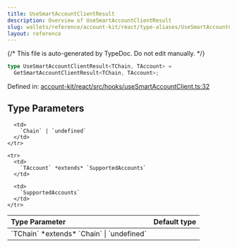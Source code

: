 ```yaml
---
title: UseSmartAccountClientResult
description: Overview of UseSmartAccountClientResult
slug: wallets/reference/account-kit/react/type-aliases/UseSmartAccountClientResult
layout: reference
---
```


{/* This file is auto-generated by TypeDoc. Do not edit manually. */}

```ts
type UseSmartAccountClientResult<TChain, TAccount> =
  GetSmartAccountClientResult<TChain, TAccount>;
```

Defined in: [account-kit/react/src/hooks/useSmartAccountClient.ts:32](https://github.com/alchemyplatform/aa-sdk/blob/dc58c113ff1eeb06d4b3f76c505cbbaad47db8fc/account-kit/react/src/hooks/useSmartAccountClient.ts#L32)

## Type Parameters

<table>
  <thead>
    <tr>
      <th align="left">Type Parameter</th>
      <th align="left">Default type</th>
    </tr>
  </thead>

  <tbody>
    <tr>
      <td>
        `TChain` *extends* `Chain` | `undefined`
      </td>

      <td>
        `Chain` | `undefined`
      </td>
    </tr>

    <tr>
      <td>
        `TAccount` *extends* `SupportedAccounts`
      </td>

      <td>
        `SupportedAccounts`
      </td>
    </tr>

  </tbody>
</table>
